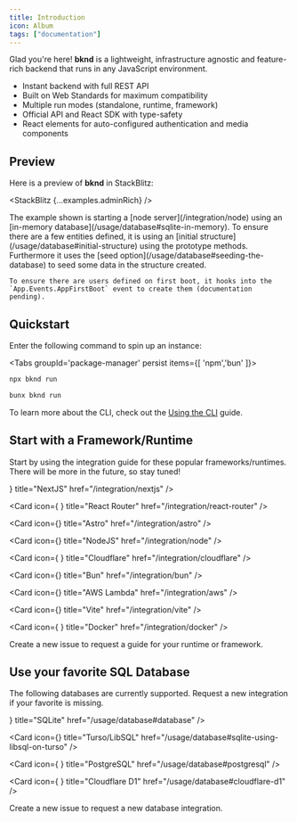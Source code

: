 ```yaml
---
title: Introduction
icon: Album
tags: ["documentation"]
---
```



Glad you're here! **bknd** is a lightweight, infrastructure agnostic and feature-rich backend that runs in any JavaScript environment.

- Instant backend with full REST API
- Built on Web Standards for maximum compatibility
- Multiple run modes (standalone, runtime, framework)
- Official API and React SDK with type-safety
- React elements for auto-configured authentication and media components

## Preview

Here is a preview of **bknd** in StackBlitz:

<StackBlitz {...examples.adminRich} />

<Accordions>
  <Accordion title="What's going on?">
    The example shown is starting a [node server](/integration/node) using an [in-memory database](/usage/database#sqlite-in-memory). To ensure there are a few entities defined, it is using an [initial structure](/usage/database#initial-structure) using the prototype methods. Furthermore it uses the [seed option](/usage/database#seeding-the-database) to seed some data in the structure created.

    To ensure there are users defined on first boot, it hooks into the `App.Events.AppFirstBoot` event to create them (documentation pending).

  </Accordion>
</Accordions>

## Quickstart

Enter the following command to spin up an instance:

<Tabs groupId='package-manager' persist items={[ 'npm','bun' ]}>

```bash tab="npm"
npx bknd run
```

```bash tab="bun"
bunx bknd run
```

</Tabs>

To learn more about the CLI, check out the [Using the CLI](/usage/cli) guide.

## Start with a Framework/Runtime

Start by using the integration guide for these popular frameworks/runtimes. There will be more in the future, so stay tuned!

<Cards>
  <Card icon={<Icon icon="tabler:brand-nextjs" className="text-fd-primary !size-6" />} title="NextJS" href="/integration/nextjs" />

<Card
  icon={
    <Icon icon="simple-icons:reactrouter" className="text-fd-primary !size-6" />
  }
  title="React Router"
  href="/integration/react-router"
/>

<Card
  icon={<Icon icon="simple-icons:astro" className="text-fd-primary !size-6" />}
  title="Astro"
  href="/integration/astro"
/>

<Card
  icon={<Icon icon="tabler:brand-nodejs" className="text-fd-primary !size-6" />}
  title="NodeJS"
  href="/integration/node"
/>

<Card
  icon={
    <Icon
      icon="devicon-plain:cloudflareworkers"
      className="text-fd-primary !size-6"
    />
  }
  title="Cloudflare"
  href="/integration/cloudflare"
/>

<Card
  icon={<Icon icon="simple-icons:bun" className="text-fd-primary !size-6" />}
  title="Bun"
  href="/integration/bun"
/>

<Card
  icon={<Icon icon="tabler:lambda" className="text-fd-primary !size-6" />}
  title="AWS Lambda"
  href="/integration/aws"
/>

<Card
  icon={<Icon icon="simple-icons:vitest" className="text-fd-primary !size-6" />}
  title="Vite"
  href="/integration/vite"
/>

<Card
  icon={
    <Icon
      icon="streamline-logos:docker-logo-solid"
      className="text-fd-primary !size-6"
    />
  }
  title="Docker"
  href="/integration/docker"
/>

  <Card title="Yours missing?" href="https://github.com/bknd-io/bknd/issues/new">
     Create a new issue to request a guide for your runtime or framework.
  </Card>
</Cards>

## Use your favorite SQL Database

The following databases are currently supported. Request a new integration if your favorite is missing.

<Cards>
  <Card icon={<Icon icon="simple-icons:sqlite" className="text-fd-primary !size-6" />} title="SQLite" href="/usage/database#database" />

<Card
  icon={<Icon icon="simple-icons:turso" className="text-fd-primary !size-6" />}
  title="Turso/LibSQL"
  href="/usage/database#sqlite-using-libsql-on-turso"
/>

<Card
  icon={
    <Icon icon="lineicons:postgresql" className="text-fd-primary !size-6" />
  }
  title="PostgreSQL"
  href="/usage/database#postgresql"
/>

<Card
  icon={
    <Icon
      icon="streamline-plump:database"
      className="text-fd-primary !size-6"
    />
  }
  title="Cloudflare D1"
  href="/usage/database#cloudflare-d1"
/>

  <Card title="Yours missing?" href="https://github.com/bknd-io/bknd/issues/new">
    Create a new issue to request a new database integration.
  </Card>
</Cards>
